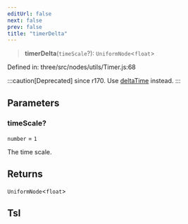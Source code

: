 ```yaml
---
editUrl: false
next: false
prev: false
title: "timerDelta"
---
```


> **timerDelta**(`timeScale`?): `UniformNode`\<`float`\>

Defined in: three/src/nodes/utils/Timer.js:68

:::caution[Deprecated]
since r170. Use [deltaTime](../variables/Three.WebGPU.TSL.deltaTime.html) instead.
:::

## Parameters

### timeScale?

`number` = `1`

The time scale.

## Returns

`UniformNode`\<`float`\>

## Tsl
